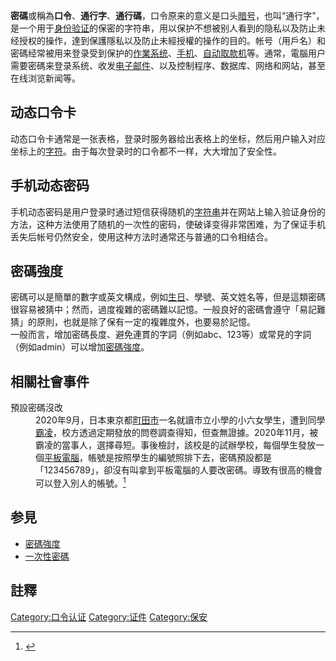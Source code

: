 {{Expert|time=2011-08-08}}

'''密碼'''或稱為'''口令'''{{notetag|在中国大陆的-{zh-cn:计算机;zh-tw:電腦}-课本中，「口令」被作为学科专业术语使用，表示身份认证的秘密代号，但是这个词通常被理解成军队步操时的口头命令（“立正”、“稍息”），或者[[行酒令|行酒令]]。}}、'''通行字'''、'''通行碼'''，口令原来的意义是口头[[暗号|暗号]]，也叫“通行字”，是一个用于[[身份验证|身份验证]]的保密的字符串，用以保护不想被别人看到的隐私以及防止未经授权的操作，達到保護隱私以及防止未經授權的操作的目的。帐号（用戶名）和密碼经常被用来登录受到保护的[[作業系统|作業系统]]、[[手机|手机]]、[[自动取款机|自动取款机]]等。通常，電腦用户需要密碼来登录系统、收发[[电子邮件|电子邮件]]、以及控制程序、数据库、网络和网站，甚至在线浏览新闻等。

== 动态口令卡 ==
动态口令卡通常是一张表格，登录时服务器给出表格上的坐标，然后用户输入对应坐标上的[[字符|字符]]。由于每次登录时的口令都不一样，大大增加了安全性。

== 手机动态密码 ==
手机动态密码是用户登录时通过短信获得随机的[[字符串|字符串]]并在网站上输入验证身份的方法，这种方法使用了随机的一次性的密码，使破译变得非常困难，为了保证手机丢失后帐号仍然安全，使用这种方法时通常还与普通的口令相结合。

== 密碼強度 ==
{{main|密碼強度}}
密碼可以是簡單的數字或英文構成，例如[[生日|生日]]、學號、英文姓名等，但是這類密碼很容易被猜中；然而，過度複雜的密碼難以記憶。一般良好的密碼會遵守「易記難猜」的原則，也就是除了保有一定的複雜度外，也要易於記憶。<br/>一般而言，增加密碼長度、避免連貫的字詞（例如abc、123等）或常見的字詞（例如admin）可以增加[[密碼強度|密碼強度]]。

==相關社會事件==
;預設密碼沒改
:2020年9月，日本東京都[[町田市|町田市]]一名就讀市立小學的小六女學生，遭到同學[[霸凌|霸凌]]，校方透過定期發放的問卷調查得知，但查無證據。2020年11月，被霸凌的當事人，選擇尋短。事後檢討，該校是{{link-ja|GIGA數位校園構想|GIGAスクール構想}}的試辦學校，每個學生發放一個[[平板電腦|平板電腦]]，帳號是按照學生的編號照排下去，密碼預設都是「123456789」，卻沒有叫拿到平板電腦的人要改密碼。導致有很高的機會可以登入別人的帳號。<ref>{{cite web |author1=張郁婕（CHANG, Yu-Chieh） |title=學生一人一台平板成網路霸凌現場，日本的GIGA數位校園構想出包 |url=https://changyuchieh.com/2021/09/22/giga-school/ |website=石川カオリ的日本時事まとめ翻譯 |accessdate=2021-09-22 |archive-date=2021-10-21 |archive-url=https://web.archive.org/web/20211021025450/https://changyuchieh.com/2021/09/22/giga-school/ }}</ref>

== 参見 ==
* [[密碼強度|密碼強度]]
*[[一次性密碼|一次性密碼]]

== 註釋 ==
{{notefoot}}

[[Category:口令认证|Category:口令认证]]
[[Category:证件|Category:证件]]
[[Category:保安|Category:保安]]